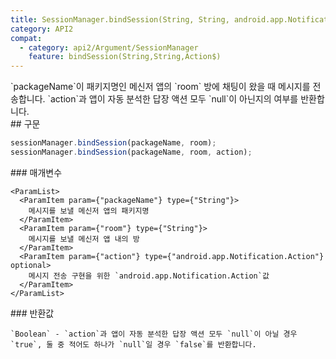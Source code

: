```yaml
---
title: SessionManager.bindSession(String, String, android.app.Notification.Action?)
category: API2
compat:
  - category: api2/Argument/SessionManager
    feature: bindSession(String,String,Action$)
---
```


<Section>
  `packageName`이 패키지명인 메신저 앱의 `room` 방에 채팅이 왔을 때 메시지를 전송합니다. `action`과 앱이 자동 분석한 답장 액션 모두 `null`이 아닌지의 여부를 반환합니다.
</Section>
<Section>
  ## 구문

  ~~~js
  sessionManager.bindSession(packageName, room);
  sessionManager.bindSession(packageName, room, action);
  ~~~

  <Section>
    ### 매개변수

    <ParamList>
      <ParamItem param={"packageName"} type={"String"}>
        메시지를 보낼 메신저 앱의 패키지명
      </ParamItem>
      <ParamItem param={"room"} type={"String"}>
        메시지를 보낼 메신저 앱 내의 방
      </ParamItem>
      <ParamItem param={"action"} type={"android.app.Notification.Action"} optional>
        메시지 전송 구현을 위한 `android.app.Notification.Action`값
      </ParamItem>
    </ParamList>
  </Section>
  <Section>
    ### 반환값

    `Boolean` - `action`과 앱이 자동 분석한 답장 액션 모두 `null`이 아닐 경우 `true`, 둘 중 적어도 하나가 `null`일 경우 `false`를 반환합니다.
  </Section>
</Section>